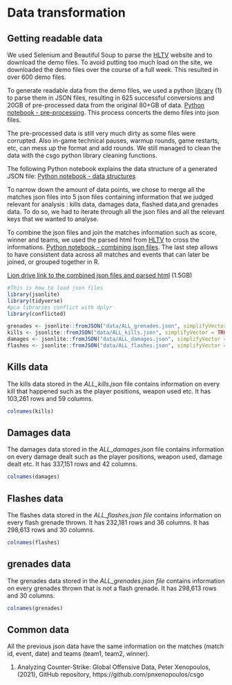 # Data transformation

## Getting readable data

We used Selenium and Beautiful Soup to parse the [HLTV](http://hltv.org) website and to download the demo files. To avoid putting too much load on the site, we downloaded the demo files over the course of a full week. This resulted in over 600 demo files.

To generate readable data from the demo files, we used a python [library](https://github.com/pnxenopoulos/csgo) (1) to parse them in JSON files, resulting in 625 successful conversions and 20GB of pre-processed data from the original 80+GB of data. [Python notebook - pre-processing](https://github.com/anhvung/csgo_pro_matches_analysis/blob/main/code/Pre-processing.ipynb). This process concerts the demo files into json files. 

The pre-processed data is still very much dirty as some files were corrupted. Also in-game technical pauses, warmup rounds, game restarts, etc,  can mess up the format and add rounds. We still managed to clean the data with the csgo python library cleaning functions.

The following Python notebook explains the data structure of a generated JSON file: [Python notebook - data structures](https://github.com/anhvung/csgo_pro_matches_analysis/blob/main/code/Understanding%20the%20data.ipynb)

To narrow down the amount of data points, we chose to merge all the matches json files into 5 json files containing information that we judged relevant for analysis : kills data, damages data, flashed data,and grenades data. To do so, we had to iterate through all the json files and all the relevant keys that we wanted to analyse.

To combine the json files and join the matches information such as score, winner and teams, we used the parsed html from [HLTV](http://hltv.org) to cross the informations. [Python notebook - combining json files](https://github.com/anhvung/csgo_pro_matches_analysis/blob/main/code/Combining%20data.ipynb). The last step allows to have consistent data across all matches and events that can later be joined, or grouped together in R.


[Lion drive link to the combined json files and parsed html](https://drive.google.com/drive/folders/1R86RveRkboHe123dH0ieMpk8U_hgZ6qH?usp=sharing) (1.5GB)


```r
#This is how to load json files 
library(jsonlite)
library(tidyverse)
#pca libraries conflict with dplyr
library(conflicted)

grenades <- jsonlite::fromJSON("data/ALL_grenades.json", simplifyVector = TRUE)
kills <- jsonlite::fromJSON("data/ALL_kills.json", simplifyVector = TRUE)
damages <- jsonlite::fromJSON("data/ALL_damages.json", simplifyVector = TRUE)
flashes <- jsonlite::fromJSON("data/ALL_flashes.json", simplifyVector = TRUE)
```

## Kills data


The kills data stored in the *ALL_kills.json* file contains information on every kill that happened such as the player positions, weapon used etc. It has 103,261 rows and 59 columns.

```r
colnames(kills)
```


## Damages data

The damages data stored in the *ALL_damages.json* file contains information on every damage dealt such as the player positions, weapon used, damage dealt etc. It has 337,151 rows and 42 columns.

```r
colnames(damages)
```


## Flashes data

The flashes data stored in the *ALL_flashes.json file* contains information on every flash grenade thrown. It has 232,181 rows and 36 columns. It has 298,613 rows and 30 columns.

```r
colnames(flashes)
```


## grenades data

The grenades data stored in the *ALL_grenades.json file* contains information on every grenades thrown that is not a flash grenade. It has 298,613 rows and 30 columns.


```r
colnames(grenades)
```

## Common data

All the previous json data have the same information on the matches (match id, event, date) and teams (team1, team2, winner).


(1) Analyzing Counter-Strike: Global Offensive Data, Peter Xenopoulos, (2021), GitHub repository, https://github.com/pnxenopoulos/csgo

